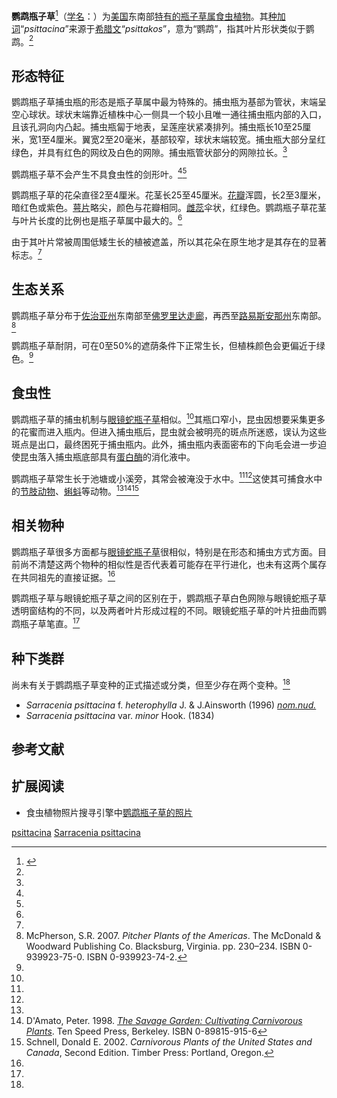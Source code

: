 {{noteTA
|G1=Carnivorous Plant
}}
{{speciesbox
| image = Parrot pitcherplant - Stierch.jpg
|status = LR/lc
|status_system = IUCN2.3
|genus = Sarracenia
|species = psittacina
|authority = Michx. (1803)
|range_map = Sarracenia psittacina range.png
|range_map_caption = 鸚鵡瓶子草的分佈地
|synonyms = *''Sarracenia calceolata''<br><small>Nutt. (1834)</small>
*''Sarracenia pulchella''<br><small>Croom (1834)</small>
*''Sarracenia rubra''<br><small>''auct. non'' Walt.: Steud. (1821)</small>
}}
'''鹦鹉瓶子草'''<ref name="夏洛特2007">{{cite book | title=[[食蟲植物觀賞&栽培圖鑑|食蟲植物觀賞&栽培圖鑑]] | publisher=商周出版 | author=夏洛特 | year=2007 | pages=115–116 | isbn=978-986-124-850-9}}</ref>（[[学名|学名]]：'''''{{lang|la|Sarracenia psittacina}}'''''）为[[美国|美国]]东南部[[特有种|特有的]][[瓶子草属|瓶子草属]][[食虫植物|食虫植物]]。其[[种加词|种加词]]“''psittacina''”来源于[[希腊文|希腊文]]“''psittakos''”，意为“鹦鹉”，指其叶片形状类似于鹦鹉。<ref name=PPA />

== 形态特征 ==
{{multiple image
| direction = vertical
| align  = left
| width  = 250
| image1 = Sarracenia psittacina, exhibition in Botanical garden Brno.JPG
| caption1 =鹦鹉瓶子草的植株
| image2 = Sarracenia psittacina (2), exhibition in Botanical garden Brno.JPG
| caption2 =捕虫瓶末端
| image3 = Sarracenia psittacina0.jpg
| caption3 =无花瓣的花朵
}}

鹦鹉瓶子草捕虫瓶的形态是瓶子草属中最为特殊的。捕虫瓶为基部为管状，末端呈空心球状。球状末端靠近植株中心一侧具一个较小且唯一通往捕虫瓶内部的入口，且该孔洞向内凸起。捕虫瓶匐于地表，呈莲座状紧凑排列。捕虫瓶长10至25厘米，宽1至4厘米。翼宽2至20毫米，基部较窄，球状末端较宽。捕虫瓶大部分呈红绿色，并具有红色的网纹及白色的网隙。捕虫瓶管状部分的网隙拉长。<ref name=PPA />

鹦鹉瓶子草不会产生不具食虫性的剑形叶。<ref name="夏洛特2007" /><ref name=PPA />

鹦鹉瓶子草的花朵直径2至4厘米。花茎长25至45厘米。[[花瓣|花瓣]]浑圆，长2至3厘米，暗红色或紫色。[[萼片|萼片]]略尖，颜色与花瓣相同。[[雌蕊|雌蕊]]伞状，红绿色。鹦鹉瓶子草花茎与叶片长度的比例也是瓶子草属中最大的。<ref name=PPA />

由于其叶片常被周围低矮生长的植被遮盖，所以其花朵在原生地才是其存在的显著标志。<ref name=PPA />

== 生态关系 ==
鹦鹉瓶子草分布于[[佐治亚州|佐治亚州]]东南部至[[佛罗里达走廊|佛罗里达走廊]]{{small|（Florida Panhandle）}}，再西至[[路易斯安那州|路易斯安那州]]东南部。<ref name=PPA>McPherson, S.R. 2007. ''Pitcher Plants of the Americas''. The McDonald & Woodward Publishing Co. Blacksburg, Virginia. pp. 230–234. ISBN 0-939923-75-0. ISBN 0-939923-74-2.</ref>

鹦鹉瓶子草耐阴，可在0至50%的遮荫条件下正常生长，但植株颜色会更偏近于绿色。<ref name=PPA />

== 食虫性 ==
鹦鹉瓶子草的捕虫机制与[[眼镜蛇瓶子草|眼镜蛇瓶子草]]相似。<ref name=PPA />其瓶口窄小，昆虫因想要采集更多的花蜜而进入瓶内。但进入捕虫瓶后，昆虫就会被明亮的斑点所迷惑，误认为这些斑点是出口，最终困死于捕虫瓶内。此外，捕虫瓶内表面密布的下向毛会进一步迫使昆虫落入捕虫瓶底部具有[[蛋白酶|蛋白酶]]的消化液中。

鹦鹉瓶子草常生长于池塘或小溪旁，其常会被淹没于水中。<ref name="夏洛特2007" /><ref name=PPA />这使其可捕食水中的[[节肢动物|节肢动物]]、[[蝌蚪|蝌蚪]]等动物。<ref name="夏洛特2007" /><ref name="D'Amato 1998">D'Amato, Peter. 1998. ''[[野性花园：食虫植物栽培|The Savage Garden: Cultivating Carnivorous Plants]]''. Ten Speed Press, Berkeley. ISBN 0-89815-915-6</ref><ref name="Schnell 2002">Schnell, Donald E. 2002. ''Carnivorous Plants of the United States and Canada'', Second Edition. Timber Press: Portland, Oregon.</ref>

== 相关物种 ==
鹦鹉瓶子草很多方面都与[[眼镜蛇瓶子草|眼镜蛇瓶子草]]{{small|（''Darlingtonia californica''）}}很相似，特别是在形态和捕虫方式方面。目前尚不清楚这两个物种的相似性是否代表着可能存在平行进化，也未有这两个属存在共同祖先的直接证据。<ref name=PPA />

鹦鹉瓶子草与眼镜蛇瓶子草之间的区别在于，鹦鹉瓶子草白色网隙与眼镜蛇瓶子草透明窗结构的不同，以及两者叶片形成过程的不同。眼镜蛇瓶子草的叶片扭曲而鹦鹉瓶子草笔直。<ref name=PPA />

== 种下类群 ==
尚未有关于鹦鹉瓶子草变种的正式描述或分类，但至少存在两个变种。<ref name=PPA />
*''Sarracenia psittacina'' f. ''heterophylla'' J. & J.Ainsworth (1996) ''[[裸名|nom.nud.]]'' 
*''Sarracenia psittacina'' var. ''minor'' Hook. (1834)

==参考文献==
{{reflist|2}}

== 扩展阅读 ==
{{refbegin}}
* 食虫植物照片搜寻引擎中[http://www.cpphotofinder.com/sarracenia-psittacina-523.html 鹦鹉瓶子草的照片]{{Wayback|url=http://www.cpphotofinder.com/sarracenia-psittacina-523.html |date=20110604214950 }}
{{commons-inline|sarracenia psittacina|鹦鹉瓶子草}}
{{wikispecies-inline|sarracenia psittacina|鹦鹉瓶子草}}
{{refend}}

{{Sarracenia}}

{{Taxonbar|from=Q1624202}}

[[Category:瓶子草属|psittacina]]
[[Category:北美洲食虫植物|Sarracenia psittacina]]